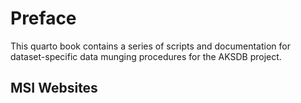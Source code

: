 # Preface {.unnumbered}

This quarto book contains a series of scripts and documentation for dataset-specific data munging procedures for the AKSDB project.

## MSI Websites
